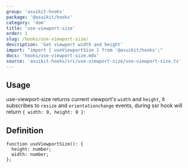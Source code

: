 ```yaml
---
group: 'asuikit-hooks'
package: '@asuikit/hooks'
category: 'dom'
title: 'use-viewport-size'
order: 1
slug: /hooks/use-viewport-size/
description: 'Get viewport width and height'
import: "import { useViewportSize } from '@asuikit/hooks';"
docs: 'hooks/use-viewport-size.mdx'
source: 'asuikit-hooks/src/use-viewport-size/use-viewport-size.ts'
---
```



## Usage

use-viewport-size returns current viewport's `width` and `height`, it subscribes to `resize` and `orientationchange` events,
during ssr hook will return `{ width: 0, height: 0 }`:

<Demo data={HooksDemos.useViewportSizeDemo} />

## Definition

```tsx
function useViewportSize(): {
  height: number;
  width: number;
};
```

